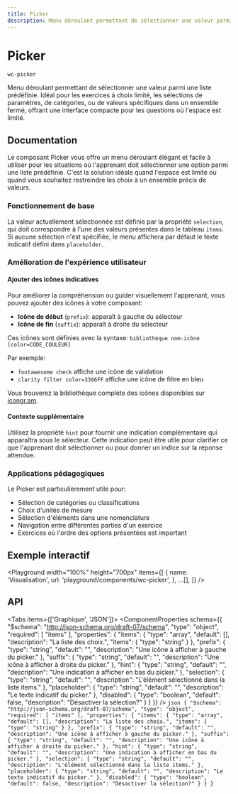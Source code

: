 ```yaml
---
title: Picker
description: Menu déroulant permettant de sélectionner une valeur parmi une liste prédéfinie. Idéal pour les exercices à choix limité, les sélections de paramètres, de catégories, ou de valeurs spécifiques dans un ensemble fermé, offrant une interface compacte pour les questions où l'espace est limité.
---
```



# Picker

`wc-picker`

Menu déroulant permettant de sélectionner une valeur parmi une liste prédéfinie. Idéal pour les exercices à choix limité, les sélections de paramètres, de catégories, ou de valeurs spécifiques dans un ensemble fermé, offrant une interface compacte pour les questions où l'espace est limité.

## Documentation

Le composant Picker vous offre un menu déroulant élégant et facile à utiliser pour les situations où l'apprenant doit sélectionner une option parmi une liste prédéfinie. C'est la solution idéale quand l'espace est limité ou quand vous souhaitez restreindre les choix à un ensemble précis de valeurs.

### Fonctionnement de base

La valeur actuellement sélectionnée est définie par la propriété `selection`, qui doit correspondre à l'une des valeurs présentes dans le tableau `items`. Si aucune sélection n'est spécifiée, le menu affichera par défaut le texte indicatif défini dans `placeholder`.

### Amélioration de l'expérience utilisateur

#### Ajouter des icônes indicatives

Pour améliorer la compréhension ou guider visuellement l'apprenant, vous pouvez ajouter des icônes à votre composant:

- **Icône de début** (`prefix`): apparaît à gauche du sélecteur
- **Icône de fin** (`suffix`): apparaît à droite du sélecteur

Ces icônes sont définies avec la syntaxe: `bibliothèque nom-icône [color=CODE_COULEUR]`

Par exemple:

- `fontawesome check` affiche une icône de validation
- `clarity filter color=3366FF` affiche une icône de filtre en bleu

Vous trouverez la bibliothèque complète des icônes disponibles sur [icongr.am](https://icongr.am).

#### Contexte supplémentaire

Utilisez la propriété `hint` pour fournir une indication complémentaire qui apparaîtra sous le sélecteur. Cette indication peut être utile pour clarifier ce que l'apprenant doit sélectionner ou pour donner un indice sur la réponse attendue.

### Applications pédagogiques

Le Picker est particulièrement utile pour:

- Sélection de catégories ou classifications
- Choix d'unités de mesure
- Sélection d'éléments dans une nomenclature
- Navigation entre différentes parties d'un exercice
- Exercices où l'ordre des options présentées est important

## Exemple interactif

<Playground
  width="100%"
  height="700px"
  items={[
    {
      name: 'Visualisation',
      url: 'playground/components/wc-picker',
    },
    ...[],
  ]}
/>

## API

<Tabs items={['Graphique', 'JSON']}>
  <Tab>
    <ComponentProperties schema={{
  "$schema": "http://json-schema.org/draft-07/schema",
  "type": "object",
  "required": [
    "items"
  ],
  "properties": {
    "items": {
      "type": "array",
      "default": [],
      "description": "La liste des choix.",
      "items": {
        "type": "string"
      }
    },
    "prefix": {
      "type": "string",
      "default": "",
      "description": "Une icône à afficher à gauche du picker."
    },
    "suffix": {
      "type": "string",
      "default": "",
      "description": "Une icône à afficher à droite du picker."
    },
    "hint": {
      "type": "string",
      "default": "",
      "description": "Une indication à afficher en bas du picker."
    },
    "selection": {
      "type": "string",
      "default": "",
      "description": "L'élément sélectionné dans la liste items."
    },
    "placeholder": {
      "type": "string",
      "default": "",
      "description": "Le texte indicatif du picker."
    },
    "disabled": {
      "type": "boolean",
      "default": false,
      "description": "Désactiver la sélection?"
    }
  }
}} />
  </Tab>
  <Tab>
    ```json
    {
  "$schema": "http://json-schema.org/draft-07/schema",
  "type": "object",
  "required": [
    "items"
  ],
  "properties": {
    "items": {
      "type": "array",
      "default": [],
      "description": "La liste des choix.",
      "items": {
        "type": "string"
      }
    },
    "prefix": {
      "type": "string",
      "default": "",
      "description": "Une icône à afficher à gauche du picker."
    },
    "suffix": {
      "type": "string",
      "default": "",
      "description": "Une icône à afficher à droite du picker."
    },
    "hint": {
      "type": "string",
      "default": "",
      "description": "Une indication à afficher en bas du picker."
    },
    "selection": {
      "type": "string",
      "default": "",
      "description": "L'élément sélectionné dans la liste items."
    },
    "placeholder": {
      "type": "string",
      "default": "",
      "description": "Le texte indicatif du picker."
    },
    "disabled": {
      "type": "boolean",
      "default": false,
      "description": "Désactiver la sélection?"
    }
  }
}
    ```
  </Tab>
</Tabs>
